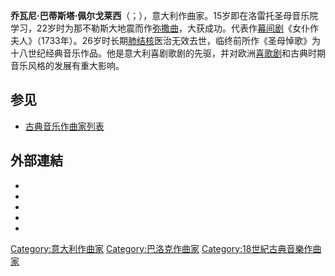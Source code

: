 {{Unreferenced|time=2021-12-24T11:54:58+00:00}}
{{noteTA
| G1 = Composer
|1=zh-hans:乔瓦尼; zh-hant:喬凡尼;
}}
{{Infobox classical
| 中文名       = 佩尔戈莱西
| 画像         = Giovanni Battista Pergolesi.jpg
| 附注         =      
| 原文名       = Giovanni Battista Pergolesi         
| 国别         = 意大利    
| 出生日期     = {{birth date|1710|1|4}}
| 出生地       = 安科纳省耶西
| 逝世日期     = {{death date and age|1736|3|17|1710|1|4}}
| 逝世地       = 波佐利
| 所属时期     = 巴洛克
| 所属乐派     = 那不勒斯乐派 
| 擅长作品类型 = 歌剧，宗教音乐
| 代表作       = 圣母悼歌，幕间剧《女仆作夫人》
| 师从         = 
| 学生         = 
| 官方网站     = 
}}

'''乔瓦尼·巴蒂斯塔·佩尔戈莱西'''（{{lang-it|Giovanni Battista Pergolesi}}；{{bd|1710年|1月4日|1736年|3月17日}}），意大利作曲家。15岁即在洛雷托圣母音乐院学习，22岁时为那不勒斯大地震而作[[弥撒曲|弥撒曲]]，大获成功。代表作[[幕间剧|幕间剧]]《女仆作夫人》（1733年）。26岁时长期[[肺结核|肺结核]]医治无效去世，临终前所作《圣母悼歌》为十八世纪经典音乐作品。他是意大利喜剧歌剧的先驱，并对欧洲[[喜歌剧|喜歌剧]]和古典时期音乐风格的发展有重大影响。

== 参见 ==
{{Portal box|古典音樂}}
* [[古典音乐作曲家列表|古典音乐作曲家列表]]

== 外部連結 ==
{{commons category}}
{{EB1911 poster|Pergolesi, Giovanni Battista}}
* {{CathEncy|wstitle=Giovanni Battista Pergolesi}}
* {{Internet Archive author|sname=Giovanni Battista Pergolesi}}
* {{ChoralWiki}}
* {{IMSLP|id=Pergolesi, Giovanni Battista}}
* {{MutopiaComposer|PergolesiGB}}

{{Authority control}}

{{DEFAULTSORT:Pergolesi, Giovanni Battista}}
[[Category:意大利作曲家|Category:意大利作曲家]]
[[Category:巴洛克作曲家|Category:巴洛克作曲家]]
[[Category:18世紀古典音樂作曲家|Category:18世紀古典音樂作曲家]]
{{Classical-composer-stub}}